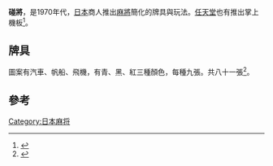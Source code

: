{{noteTA
|G1=MA}}
{{Infobox East Asian
|title=碰將
|tablewidth=
|color=
|fontcolor=
|background=
|logo=
|logowidth=
|img=
|imgwidth=
|caption=
|sort=
|japanesetitle=
|kanji=
|kana=ポンジャン
|kanahist=
|hiragana=
|katakana=
|shinjitai=
|kyujitai=
|romaji=Ponjan
|hepburn=
|japanesetext=
}}

'''碰將'''，是1970年代，[[日本|日本]]商人推出[[麻將|麻將]]簡化的牌具與玩法。[[任天堂|任天堂]]也有推出掌上機板<ref>{{Cite web |url=http://www.nintendo.co.jp/ds/dsiware/kpmj/ |title=ポンジャン |accessdate=2013-08-31 |archive-date=2016-03-09 |archive-url=https://web.archive.org/web/20160309182057/https://www.nintendo.co.jp/ds/dsiware/kpmj/ |dead-url=no }}</ref>。

==牌具==

圖案有汽車、帆船、飛機，有青、黑、紅三種顏色，每種九張。共八十一張<ref>{{Cite web |url=http://www.tnc.ne.jp/oasobi/oasobi02/31donjhara/02.html |title=ドンジャラ│TNCおアソビ探偵団 |accessdate=2013-08-31 |archive-date=2012-02-10 |archive-url=https://web.archive.org/web/20120210163751/http://www.tnc.ne.jp/oasobi/oasobi02/31donjhara/02.html |dead-url=no }}</ref>。

==參考==
{{reflist}}

[[Category:日本麻将|Category:日本麻将]]